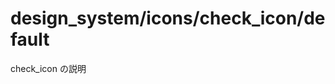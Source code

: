 
<Meta
  title="design_system/icons/check_icon/default"
  component={CheckIcon}
  decorators={[withMock]}
/>

# design_system/icons/check_icon/default

check_icon の説明

<Story name="default" args={{}}></Story>

<Source>
  <CheckIcon />
</Source>

<Props story="default" />
